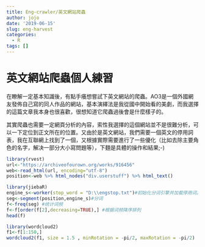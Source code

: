 ```yaml
---
title: Eng-crawler/英文網站爬蟲
author: jojo
date: '2019-06-15'
slug: eng-harvest
categories:
  - R
tags: []
---
```


# 英文網站爬蟲個人練習

在瞭解一定基本知識後，有點手癢想嘗試下英文網站的爬蟲。AO3是一個外國網友發佈自己寫的同人作品的網站，基本演繹法是我從國中開始看的美劇，而我選擇的這篇文章我本身也很喜歡，很想知道它爬蟲過後會是什麼樣子的。

其實爬蟲也需要一定網頁分析的內容，索性我選擇的這個網站並不是很難分析，可以一下定位到正文所在的位置。又由於是英文網站，我們需要一個英文的停用詞表，我在互聯網上找到了一個，又根據實際需要進行了一些優化（比如去除主要角色的名字，解决一部分大小寫問題等），下麵是具體的操作和結果;-)

```r

library(rvest)
url<-"https://archiveofourown.org/works/916456"
web<-read_html(url, encoding="utf-8")
position<-web %>% html_nodes("div.userstuff") %>% html_text()

library(jiebaR)
engine_s<-worker(stop_word = "D:\\engstop.txt")#初始化分词引擎并加载停用词。
seg<-segment(position,engine_s)#分词
f<-freq(seg) #统计词频
f<-f[order(f[2],decreasing=TRUE),] #根据词频降序排列
head(f)

library(wordcloud2)
f1<-f[1:150,]
wordcloud2(f1, size = 1.5 , minRotation = -pi/2, maxRotation = -pi/2)

```

